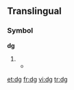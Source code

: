 {{also|DG}}
==Translingual==
===Symbol===
'''dg'''
# {{SI-unit-abb|deci|gram|[[mass]]}}
#* {{quote-book
|passage=Melt index was constant at approximately 5 '''dg'''/min.
|page=170
|title=TAPPI Journal; volume 76; Jan-Apr 1993
|author=Technical Association of the Pulp and Paper Industry
|year=1993}}

[[et:dg]]
[[fr:dg]]
[[vi:dg]]
[[tr:dg]]
